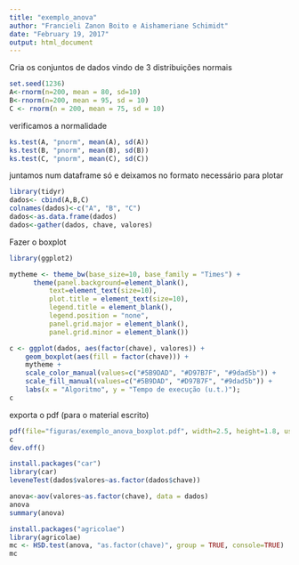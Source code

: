 ```yaml
---
title: "exemplo_anova"
author: "Francieli Zanon Boito e Aishameriane Schimidt"
date: "February 19, 2017"
output: html_document
---
```


Cria os conjuntos de dados vindo de 3 distribuições normais

```r
set.seed(1236)
A<-rnorm(n=200, mean = 80, sd=10)
B<-rnorm(n=200, mean = 95, sd = 10)
C <- rnorm(n = 200, mean = 75, sd = 10)
```

verificamos a normalidade
```r
ks.test(A, "pnorm", mean(A), sd(A))
ks.test(B, "pnorm", mean(B), sd(B))
ks.test(C, "pnorm", mean(C), sd(C))
```

juntamos num dataframe só e deixamos no formato necessário para plotar
```r
library(tidyr)
dados<- cbind(A,B,C)
colnames(dados)<-c("A", "B", "C")
dados<-as.data.frame(dados)
dados<-gather(dados, chave, valores)
```

Fazer o boxplot
```r
library(ggplot2)

mytheme <- theme_bw(base_size=10, base_family = "Times") + 
      theme(panel.background=element_blank(), 
          text=element_text(size=10), 
          plot.title = element_text(size=10),  
          legend.title = element_blank(), 
          legend.position = "none",
          panel.grid.major = element_blank(), 
          panel.grid.minor = element_blank()) 

c <- ggplot(dados, aes(factor(chave), valores)) +
    geom_boxplot(aes(fill = factor(chave))) + 
    mytheme +
    scale_color_manual(values=c("#5B9DAD", "#D97B7F", "#9dad5b")) +
    scale_fill_manual(values=c("#5B9DAD", "#D97B7F", "#9dad5b")) +
    labs(x = "Algoritmo", y = "Tempo de execução (u.t.)");
c
```


exporta o pdf (para o material escrito)

```r
pdf(file="figuras/exemplo_anova_boxplot.pdf", width=2.5, height=1.8, useDingbats = FALSE)
c
dev.off()
```


```r
install.packages("car")
library(car)
leveneTest(dados$valores~as.factor(dados$chave))

anova<-aov(valores~as.factor(chave), data = dados)
anova
summary(anova)

install.packages("agricolae")
library(agricolae)
mc <- HSD.test(anova, "as.factor(chave)", group = TRUE, console=TRUE)
mc
```

